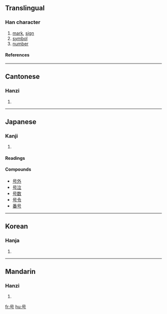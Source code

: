 {{see|號}}

==Translingual==
===Han character===
{{Han char|rad=口|as=02|sn=5|four=|canj=口一女尸 (RMVS)}}
# [[mark]], [[sign]]
# [[symbol]]
# [[number]]
====References====
{{Han ref|kx=0174.020|dkj=03256|dj=0385.070|hdz=10570.010|uh=53F7|ud=21495}}

----
==Cantonese==
===Hanzi===
{{yue-hanzi|jyut=|y=hou6}}
# {{defn|Cantonese}}
----
== Japanese ==
===Kanji===
{{ja-kanji|grade=|rs=口02}}
# {{defn|Japanese}} 
====Readings====
{{ja-readings|on=[[ごう]] ([[gō]])|kun=[[さけぶ]] ([[sakebu]]), [[よびな]] ([[yobina]])}}

====Compounds====
*[[号外]]
*[[号泣]]
*[[号数]]
*[[号令]]
*[[番号]]

----
==Korean==
===Hanja===
{{ko-hanja|hangeul=호|rv=ho|mr=ho}}
# {{defn|Korean}}

----
==Mandarin==
===Hanzi===
{{cmn-hanzi|tra=號|pin=[[hào]] (hao4), [[háo]] (hao2)|wg=hao<sup>2</sup>, hao<sup>4</sup>}}
# {{defn|Mandarin}}

[[fr:号]]
[[hu:号]]